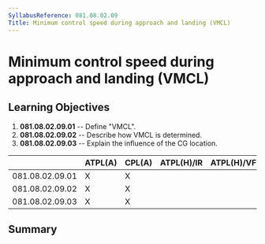 ```yaml
---
SyllabusReference: 081.08.02.09
Title: Minimum control speed during approach and landing (VMCL)
---
```


# Minimum control speed during approach and landing (VMCL)

## Learning Objectives

1.  **081.08.02.09.01** -- Define "VMCL".
2.  **081.08.02.09.02** -- Describe how VMCL is determined.
3.  **081.08.02.09.03** -- Explain the influence of the CG location.

|                 | ATPL(A) | CPL(A) | ATPL(H)/IR | ATPL(H)/VFR | CPL(H) | IR  | CBIR(A) |
| --------------- | ------- | ------ | ---------- | ----------- | ------ | --- | ------- |
| 081.08.02.09.01 | X       | X      |            |             |        |     |         |
| 081.08.02.09.02 | X       | X      |            |             |        |     |         |
| 081.08.02.09.03 | X       | X      |            |             |        |     |         |

## Summary
